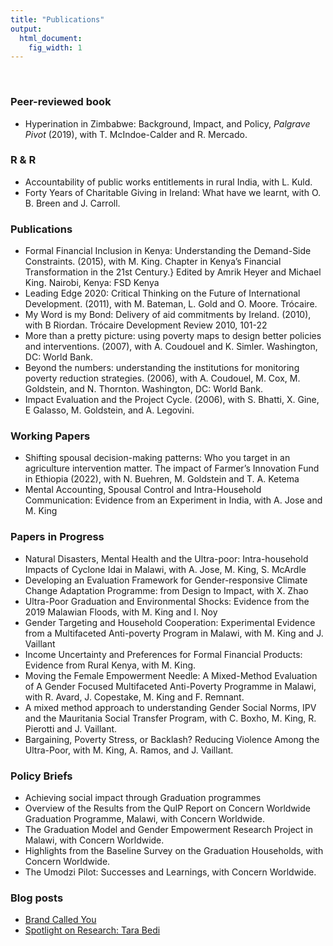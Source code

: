 ```yaml
---
title: "Publications"
output:
  html_document:
    fig_width: 1
---
```


<br>

### Peer-reviewed book

- Hyperination in Zimbabwe: Background, Impact, and Policy,
_Palgrave Pivot_ (2019), with T. McIndoe-Calder and R. Mercado.

### R \& R
- Accountability of public works entitlements in rural India, with L. Kuld.
- Forty Years of Charitable Giving in Ireland: What have we learnt, with  O. B. Breen and J. Carroll.

### Publications
- Formal Financial Inclusion in Kenya: Understanding the Demand-Side Constraints. (2015), with M. King. Chapter in Kenya's Financial Transformation in the 21st Century.} Edited by Amrik Heyer and Michael King. Nairobi, Kenya: FSD Kenya
- Leading Edge 2020: Critical Thinking on the Future of International Development. (2011), with M. Bateman, L. Gold and O. Moore. Trócaire.
- My Word is my Bond: Delivery of aid commitments by Ireland. (2010), with B Riordan. Trócaire Development Review 2010, 101-22
- More than a pretty picture: using poverty maps to design better policies and interventions. (2007), with A. Coudouel and K. Simler. Washington, DC: World Bank.
- Beyond the numbers: understanding the institutions for monitoring poverty reduction strategies. (2006), with A. Coudouel, M. Cox, M. Goldstein, and N. Thornton. Washington, DC: World Bank.
- Impact Evaluation and the Project Cycle. (2006), with S. Bhatti, X. Gine, E Galasso, M. Goldstein, and A. Legovini.   


### Working Papers
 - Shifting spousal decision-making patterns: Who you target in an agriculture intervention matter. The impact of Farmer's Innovation Fund in Ethiopia (2022), with N. Buehren, M. Goldstein and T. A. Ketema
- Mental Accounting, Spousal Control and Intra-Household Communication: Evidence from an Experiment in India, with A. Jose and M. King

### Papers in Progress
- Natural Disasters, Mental Health and the Ultra-poor: Intra-household Impacts of Cyclone Idai in Malawi, with A. Jose, M. King, S. McArdle
- Developing an Evaluation Framework for Gender-responsive Climate Change Adaptation Programme: from Design to Impact, with X. Zhao
- Ultra-Poor Graduation and Environmental Shocks: Evidence from the 2019 Malawian Floods, with M. King and I. Noy
- Gender Targeting and Household Cooperation: Experimental Evidence from a Multifaceted Anti-poverty Program in Malawi, with M. King and J. Vaillant
- Income Uncertainty and Preferences for Formal Financial Products: Evidence from Rural Kenya, with M. King.
- Moving the Female Empowerment Needle: A Mixed-Method Evaluation of A Gender Focused Multifaceted Anti-Poverty Programme in Malawi, with R. Avard, J. Copestake, M. King and F. Remnant.
- A mixed method approach to understanding Gender Social Norms, IPV and the Mauritania Social Transfer Program, with C. Boxho, M. King, R. Pierotti and J. Vaillant.
- Bargaining, Poverty Stress, or Backlash? Reducing Violence Among the Ultra-Poor, with M. King, A. Ramos, and J. Vaillant.

### Policy Briefs
-  Achieving social impact through Graduation programmes
- Overview of the Results from the QuIP Report on Concern Worldwide Graduation Programme, Malawi, with Concern Worldwide.
- The Graduation Model and Gender Empowerment Research Project in Malawi, with Concern Worldwide.
-  Highlights from the Baseline Survey on the Graduation Households, with Concern Worldwide. 
- The Umodzi Pilot: Successes and Learnings, with Concern Worldwide.

### Blog posts
- [Brand Called You](https://www.youtube.com/watch?v=eyvcEuIqstg)
- [Spotlight on Research: Tara Bedi](https://research.ie/what-we-do/loveirishresearch/blog/spotlight-on-research-tara-bedi/)






